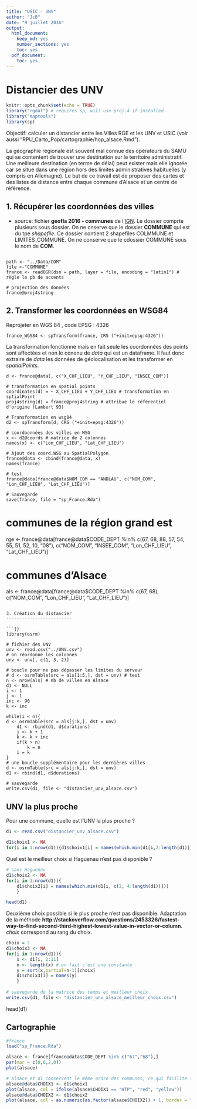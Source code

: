 ```yaml
---
title: "USIC - UNV"
author: "JcB"
date: "9 juillet 2016"
output:
  html_document:
    keep_md: yes
    number_sections: yes
    toc: yes
  pdf_document:
    toc: yes
---
```


Distancier des UNV
===================

```r
knitr::opts_chunk$set(echo = TRUE)
library("rgdal") # requires sp, will use proj.4 if installed
library("maptools")
library(sp)
```


Objectif: calculer un distancier entre les Villes RGE et les UNV et USIC (voir aussi "RPU_Carto_Pop/cartographie/hop_alsace.Rmd").

La géographie régionale est souvent mal connue des opérateurs du SAMU qui se contentent de trouver une destination sur le territoire administratif. Une meilleure destination (en terme de délai) peut exister mais elle ignorée car se situe dans une région hors des limites administratives habituelles (y compris en Allemagne). Le but de ce travail est de proposer des cartes et des listes de distance entre chaque commune d'Alsace et un centre de référence.

1. Récupérer les coordonnées des villes
---------------------------------------

- source: fichier __geofla 2016 - communes__ de l'[IGN](http://professionnels.ign.fr/geofla). Le dossier comprte plusieurs sous dossier. On ne cnserve que le dossier __COMMUNE__ qui est du tpe _shapefile_. Ce dossier contient 2 shapefiles COLMMUNE et LIMITES_COMMUNE. On ne conserve que le cdossier COMMUNE sous le nom de __COM__.

```{}

path <- "../Data/COM"
file <-"COMMUNE"
france <- readOGR(dsn = path, layer = file, encoding = "latin1") # règle le pb de accents

# projection des données
france@proj4string
```

2. Transformer les coordonnées en WSG84
---------------------------------------
Reprojeter en WGS 84 , code EPSG : 4326
```{}
france_WGS84 <- spTransform(france, CRS ("+init=epsg:4326"))
```

La transformation fonctionne mais en fait seule les coordonnées des points sont affectées et non le conenu de _data_ qui est un dataframe. Il faut donc extraire de _data_ les données de géolocalisation et les transformer en _spatialPoints_.

```{}
d <- france@data[, c("X_CHF_LIEU", "Y_CHF_LIEU", "INSEE_COM")] 

# transformation en spatial points
coordinates(d) = ~ X_CHF_LIEU + Y_CHF_LIEU # transformation en sptialPoint
proj4string(d) = france@proj4string # attribue le référentiel d'origine (Lambert 93)

# Transformation en wsg84
d2 <- spTransform(d, CRS ("+init=epsg:4326"))

# coordoonnées des villes en WSG
x <- d2@coords # matrice de 2 colonnes
names(x) <- c("Lon_CHF_LIEU", "Lat_CHF_LIEU")

# Ajout des coord.WSG au SpatialPolygon
france@data <- cbind(france@data, x)
names(france)

# test
france@data[france@data$NOM_COM == "ANDLAU", c("NOM_COM", "Lon_CHF_LIEU", "Lat_CHF_LIEU")]

# Sauvegarde
save(france, file = "sp_France.Rda")
```

# communes de la région grand est
rge <- france@data[france@data$CODE_DEPT %in% c(67, 68, 88, 57, 54, 55, 51, 52, 10, "08"), c("NOM_COM", "INSEE_COM", "Lon_CHF_LIEU", "Lat_CHF_LIEU")]

# communes d'Alsace
als <- france@data[france@data$CODE_DEPT %in% c(67, 68), c("NOM_COM", "Lon_CHF_LIEU", "Lat_CHF_LIEU")]

```

3. Création du distancier
-------------------------

```{}
library(osrm)

# fichier des UNV
unv <- read.csv("../UNV.csv")
# on réordonne les colonnes
unv <- unv[, c(1, 3, 2)]

# boucle pour ne pas dépasser les limites du serveur
# d <- osrmTable(src = als[1:5,], dst = unv) # test
n <- nrow(als) # nb de villes en Alsace
d1 <- NULL
i <- 1
j <- 1
inc <- 90
k <- inc

while(i < n){
d <- osrmTable(src = als[j:k,], dst = unv)
    d1 <- rbind(d1, d$durations)
    j <- k + 1
    k <- k + inc
    if(k > n)
        k = n
    i = k
}
# une boucle supplémentaire pour les dernières villes
d <- osrmTable(src = als[j:k,], dst = unv)
d1 <- rbind(d1, d$durations)

# sauvegarde
write.csv(d1, file <- "distancier_unv_alsace.csv")

```

UNV la plus proche
------------------

Pour une commune, quelle est l'UNV la plus proche ?
```r
d1 <- read.csv("distancier_unv_alsace.csv")

d1$choix1 <- NA
for(i in 1:nrow(d1)){d1$choix1[i] = names(which.min(d1[i,2:length(d1)]))}
```

Quel est le meilleur choix si Haguenau n'est pas disponible ?
```r
# sans Haguenau
d1$choix2 <- NA
for(i in 1:nrow(d1)){
    d1$choix2[i] = names(which.min(d1[i, c(2, 4:length(d1))]))
    }

head(d1)
```

Deuxième choix possible si le plus proche n'est pas disponible. Adaptation de la méthode __http://stackoverflow.com/questions/2453326/fastest-way-to-find-second-third-highest-lowest-value-in-vector-or-column__. _choix_ correspond au rang du choix.

```r
choix = 2
d1$choix3 <- NA
for(i in 1:nrow(d1)){
    x <- d1[i, 2:11]
    n <- length(x) # en fait c'est une constante
    y = sort(x,partial=n-1)[choix]
    d1$choix3[i] = names(y)
    }
    
# sauvegarde de la matrice des temps et meilleur choix
write.csv(d1, file <- "distancier_unv_alsace_meilleur_choix.csv")
```

head(d1)

Cartographie
------------
```r
#france
load("sp_France.Rda")

alsace <- france[france@data$CODE_DEPT %in% c("67","68"),]
par(mar = c(0,0,2,0))
plot(alsace)

# alsace et d1 conservent le même ordre des communes, ce qui facilite l'ajout des colonnes choix au dataframe alsace.
alsace@data$CHOIX1 <- d1$choix1
plot(alsace, col = ifelse(alsace$CHOIX1 == "HTP", "red", "yellow"))
alsace@data$CHOIX2 <- d1$choix2
plot(alsace, col = as.numeric(as.factor(alsace$CHOIX2)) + 1, border = "gray", main = "UNV la plus proche (Haguenau exclu)")


```

